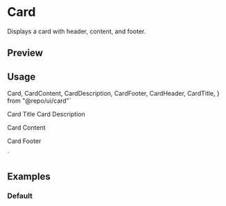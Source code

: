 

<Meta of={CardStories} />

# Card

Displays a card with header, content, and footer.

## Preview

<Canvas of={CardStories.Default} />

## Usage

  Card,
  CardContent,
  CardDescription,
  CardFooter,
  CardHeader,
  CardTitle,
} from "@repo/ui/card"`

  <CardHeader>
    <CardTitle>Card Title</CardTitle>
    <CardDescription>Card Description</CardDescription>
  </CardHeader>
  <CardContent>
    <p>Card Content</p>
  </CardContent>
  <CardFooter>
    <p>Card Footer</p>
  </CardFooter>
</Card>
`

<Source code={importCode} language='ts' dark />
<Source code={usageCode} language='tsx' dark />

## Examples

### Default

<Canvas of={CardStories.Default} />
